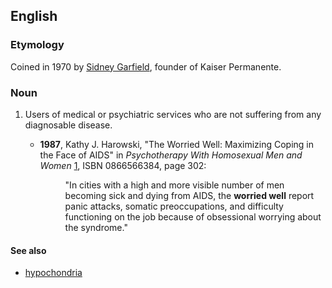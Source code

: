 ==English==
===Etymology===

Coined in 1970 by [[w:Sidney_R._Garfield|Sidney Garfield]], founder of Kaiser Permanente.

===Noun===
{{en-noun|-|sg=[[worried]] [[well]]}}

# {{medicine}} Users of medical or psychiatric services who are not suffering from any diagnosable disease.
#*'''1987''', Kathy J. Harowski, "The Worried Well:  Maximizing Coping in the Face of AIDS" in ''Psychotherapy With Homosexual Men and Women'' [http://books.google.com/books?id=NfXmSHMDIBgC], ISBN 0866566384, page 302:
#*:"In cities with a high and more visible number of men becoming sick and dying from AIDS, the '''worried well''' report panic attacks, somatic preoccupations, and difficulty functioning on the job because of obsessional worrying about the syndrome."

====See also====
*[[hypochondria]]